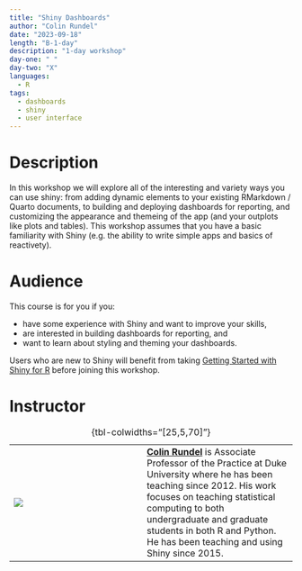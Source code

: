```yaml
---
title: "Shiny Dashboards"
author: "Colin Rundel"
date: "2023-09-18"
length: "B-1-day"
description: "1-day workshop"
day-one: " "
day-two: "X"
languages:
  - R
tags:
  - dashboards
  - shiny
  - user interface
---
```


# Description

In this workshop we will explore all of the interesting and variety ways you can use shiny: from adding dynamic elements to your existing RMarkdown / Quarto documents, to building and deploying dashboards for reporting, and customizing the appearance and themeing of the app (and your outplots like plots and tables).
This workshop assumes that you have a basic familiarity with Shiny (e.g. the ability to write simple apps and basics of reactivety).

# Audience

This course is for you if you:

-   have some experience with Shiny and want to improve your skills,
-   are interested in building dashboards for reporting, and
-   want to learn about styling and theming your dashboards.

Users who are new to Shiny will benefit from taking [Getting Started with Shiny for R](/shiny-r/) before joining this workshop.

# Instructor

|                       |     |                                                                                                                                                |
|-----------------|-----------------|--------------------------------------|
| ![](colin-rundel.png) |     | [**Colin Rundel**](https://rundel.github.io/) is Associate Professor of the Practice at Duke University where he has been teaching since 2012. His work focuses on teaching statistical computing to both undergraduate and graduate students in both R and Python. He has been teaching and using Shiny since 2015. |

: {tbl-colwidths="\[25,5,70\]"}

